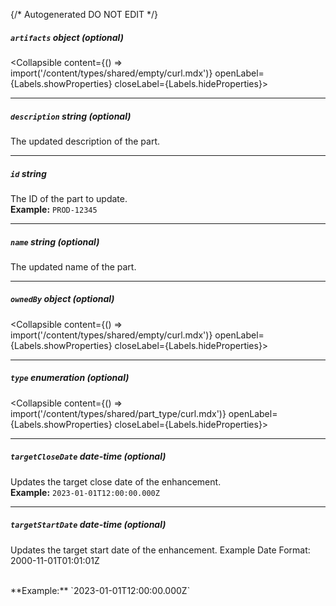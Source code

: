 {/* Autogenerated DO NOT EDIT  */}

##### `artifacts` _object (optional)_
<Collapsible content={() => import('/content/types/shared/empty/curl.mdx')} openLabel={Labels.showProperties} closeLabel={Labels.hideProperties}>
</Collapsible>

---
##### `description` _string (optional)_
The updated description of the part.

---
##### `id` _string_
The ID of the part to update.
<br/>
**Example:** `PROD-12345`

---
##### `name` _string (optional)_
The updated name of the part.

---
##### `ownedBy` _object (optional)_
<Collapsible content={() => import('/content/types/shared/empty/curl.mdx')} openLabel={Labels.showProperties} closeLabel={Labels.hideProperties}>
</Collapsible>

---
##### `type` _enumeration (optional)_
<Collapsible content={() => import('/content/types/shared/part_type/curl.mdx')} openLabel={Labels.showProperties} closeLabel={Labels.hideProperties}>
</Collapsible>

---
##### `targetCloseDate` _date-time (optional)_
Updates the target close date of the enhancement.
<br/>
**Example:** `2023-01-01T12:00:00.000Z`

---
##### `targetStartDate` _date-time (optional)_
Updates the target start date of the enhancement. Example Date
Format: 2000\-11\-01T01:01:01Z

<br/>
**Example:** `2023-01-01T12:00:00.000Z`


